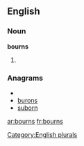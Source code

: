
==English==

===Noun===
'''bourns'''

# {{plural of|[[bourn]]}}

===Anagrams===
* {{alphagram|bnorsu}}
* [[burons#English|burons]]
* [[suborn#English|suborn]]


[[Category:English plurals]]

[[ar:bourns]]
[[fr:bourns]]